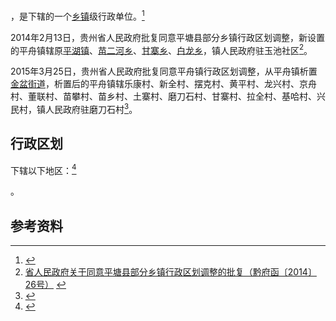 {{中国乡级行政区|52/27/27/100/000}}

'''{{PAGENAMEBASE}}'''，是{{PRC admin/fullname|52/27/27/100/000|3}}下辖的一个[[乡镇|乡镇]]级行政单位。<ref>{{PRC admin/ref sgc|{{PRC admin/parent|52/27/27/100/000}}}}</ref>

2014年2月13日，贵州省人民政府批复同意平塘县部分乡镇行政区划调整，新设置的平舟镇辖原[[平湖镇_(平塘县)|平湖镇]]、[[苗二河乡|苗二河乡]]、[[甘寨乡|甘寨乡]]、[[白龙乡_(平塘县)|白龙乡]]，镇人民政府驻玉池社区<ref>[http://www.gzgov.gov.cn/xxgk/jbxxgk/fgwj/zfwj/qfh/201507/t20150703_298190.html 省人民政府关于同意平塘县部分乡镇行政区划调整的批复（黔府函〔2014〕26号）] {{webarchive|url=https://web.archive.org/web/20170831042532/http://www.gzgov.gov.cn/xxgk/jbxxgk/fgwj/zfwj/qfh/201507/t20150703_298190.html |date=2017-08-31 }}</ref>。

2015年3月25日，贵州省人民政府批复同意平舟镇行政区划调整，从平舟镇析置[[金盆街道|金盆街道]]，析置后的平舟镇辖乐康村、新全村、摆克村、黄平村、龙兴村、京舟村、董联村、苗攀村、苗乡村、土寨村、磨刀石村、甘寨村、拉全村、基哈村、兴民村，镇人民政府驻磨刀石村<ref>{{Cite web |url=http://gzsrmzfgb.gzgov.gov.cn/show.aspx?id=11932 |title=省人民政府关于同意平塘县平舟镇行政区划调整的批复（黔府函〔2015〕56号） |access-date=2017-09-05 |archive-url=https://web.archive.org/web/20170905191711/http://gzsrmzfgb.gzgov.gov.cn/show.aspx?id=11932 |archive-date=2017-09-05 |dead-url=yes }}</ref>。

== 行政区划 ==

{{PAGENAMEBASE}}下辖以下地区：<ref>{{PRC admin/ref sgc|52/27/27/100/000}}</ref>

{{PRC admin/children|52/27/27/100/000}}。

== 参考资料 ==

{{reflist}}

{{行政区划小作品}}
{{PRC admin/navcat|52/27/27/100/000}}